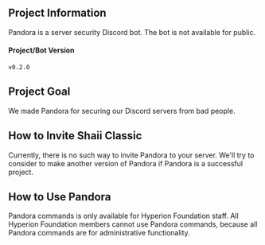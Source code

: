 ## Project Information
Pandora is a server security Discord bot. The bot is not available for public.

#### Project/Bot Version
`v0.2.0`

## Project Goal
We made Pandora for securing our Discord servers from bad people.

## How to Invite Shaii Classic
Currently, there is no such way to invite Pandora to your server. We'll try to consider to make another version of Pandora if Pandora is a successful project.

## How to Use Pandora
Pandora commands is only available for Hyperion Foundation staff. All Hyperion Foundation members cannot use Pandora commands, because all Pandora commands are for administrative functionality.

